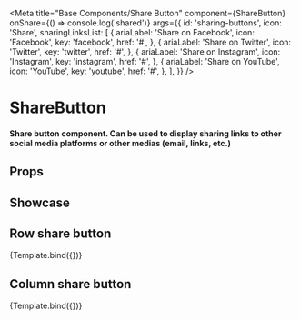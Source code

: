 
<Meta
  title="Base Components/Share Button"
  component={ShareButton}
  onShare={() => console.log('shared')}
  args={{
    id: 'sharing-buttons',
    icon: 'Share',
    sharingLinksList: [
      {
        ariaLabel: 'Share on Facebook',
        icon: 'Facebook',
        key: 'facebook',
        href: '#',
      },
      {
        ariaLabel: 'Share on Twitter',
        icon: 'Twitter',
        key: 'twitter',
        href: '#',
      },
      {
        ariaLabel: 'Share on Instagram',
        icon: 'Instagram',
        key: 'instagram',
        href: '#',
      },
      {
        ariaLabel: 'Share on YouTube',
        icon: 'YouTube',
        key: 'youtube',
        href: '#',
      },
    ],
  }}
/>


# ShareButton

#### Share button component. Can be used to display sharing links to other social media platforms or other medias (email, links, etc.)

## Props

<ArgTypes />

## Showcase

## Row share button

<Canvas>
  <Story
    name="Row Share Button"
    args={{
      tokens: {
        listDirection: 'row',
      },
    }}
  >
    {Template.bind({})}
  </Story>
</Canvas>

## Column share button

<Canvas>
  <Story
    name="Column Share Button"
    args={{
      tokens: {
        listDirection: 'column',
      },
    }}
  >
    {Template.bind({})}
  </Story>
</Canvas>
